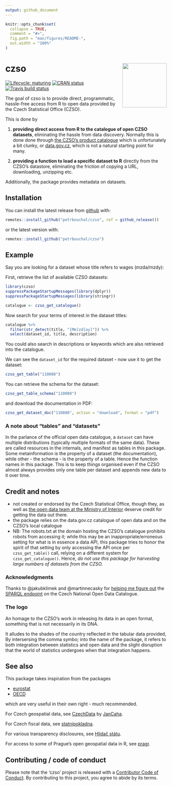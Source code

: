 ```yaml
---
output: github_document
---
```


<!-- README.md is generated from README.Rmd. Please edit that file -->

```r
knitr::opts_chunk$set(
  collapse = TRUE,
  comment = "#>",
  fig.path = "man/figures/README-",
  out.width = "100%"
)
```

# czso <img src='man/figures/logo.png' align="right" height="138" />

<!-- badges: start -->
[![Lifecycle: maturing](https://img.shields.io/badge/lifecycle-maturing-blue.svg)](https://www.tidyverse.org/lifecycle/#maturing)
[![CRAN status](https://www.r-pkg.org/badges/version/czso)](https://CRAN.R-project.org/package=czso)
[![Travis build status](https://travis-ci.org/petrbouchal/czso.svg?branch=master)](https://travis-ci.org/petrbouchal/czso)
<!-- badges: end -->

The goal of czso is to provide direct, programmatic, hassle-free access from R to open data provided by the Czech Statistical Office (CZSO).

This is done by

1. **providing direct access from R to the catalogue of open CZSO datasets**, eliminating the hassle from data discovery. Normally this is done done through [the CZSO's product catalogue](https://www.czso.cz/csu/czso/otevrena-data-v-katalogu-produktu-csu) which is unfortunately a bit clunky, or [data.gov.cz](https://data.gov.cz), which is not a natural starting point for many.

2. **providing a function to load a specific dataset to R** directly from the CZSO's datastore, eliminating the friction of copying a URL, downloading, unzipping etc.

Additionally, the package provides metadata on datasets.

## Installation

You can install the latest release from [github](https://github.com/petrbouchal/czso) with:

``` r
remotes::install_github("petrbouchal/czso", ref = github_release())
```

or the latest version with:

``` r
remotes::install_github("petrbouchal/czso")
```

## Example

Say you are looking for a dataset whose title refers to wages (mzda/mzdy):

First, retrieve the list of available CZSO datasets:

```r
library(czso)
suppressPackageStartupMessages(library(dplyr))
suppressPackageStartupMessages(library(stringr))

catalogue <- czso_get_catalogue()
```

Now search for your terms of interest in the dataset titles:

```r
catalogue %>% 
  filter(str_detect(title, "[Mm]zd[ay]")) %>% 
  select(dataset_id, title, description)
```

You could also search in descriptions or keywords which are also retrieved into the catalogue.

We can see the `dataset_id` for the required dataset - now use it to get the dataset:

```r
czso_get_table("110080")
```

You can retrieve the schema for the dataset:

```r
czso_get_table_schema("110080")
```

and download the documentation in PDF:

```r
czso_get_dataset_doc("110080", action = "download", format = "pdf")
```

### A note about "tables" and "datasets"

In the parlance of the official open data catalogue, a `dataset` can have multiple distributions (typically multiple formats of the same data). These are called resources in the internals, and manifest as tables in this package. Some metainformation is the property of a dataset (the documentation), while other - the schema - is the property of a table. Hence the function names in this package. This is to keep things organised even if the CZSO almost always provides only one table per dataset and appends new data to it over time.

## Credit and notes

- not created or endorsed by the Czech Statistical Office, though they, as well as [the open data team at the Ministry of Interior](https://data.gov.cz/) deserve credit for getting the data out there.
- the package relies on the data.gov.cz catalogue of open data and on the CZSO's local catalogue
- NB: The robots.txt at the domain hosting the CZSO's catalogue prohibits robots from accessing it; while this may be an inappropriate/erroneous setting for what is in essence a data API, this package tries to honor the spirit of that setting by only accessing the API once per `czso_get_table()` call, relying on a different system for `czso_get_catalogue()`. Hence, *do not use this package for harvesting large numbers of datasets from the CZSO.*

### Acknowledgments

Thanks to @jakubklimek and @martinnecasky for [helping me figure out](https://github.com/opendata-mvcr/nkod/issues/19) the [SPARQL endpoint](https://data.gov.cz/sparql) on the Czech National Open Data Catalogue.

### The logo

An homage to the CZSO's work in releasing its data in an open format, something that is not necessarily in its DNA.

It alludes to the shades of the country reflected in the tabular data provided, By intersersing the comma symbo; into the name of the package, it refers to both integration between statistics and open data and the slight disruption that the world of statistics undergoes when that integration happens.

## See also

This package takes inspiration from the packages

- [eurostat](https://github.com/rOpenGov/eurostat/)
- [OECD](https://github.com/expersso/OECD)

which are very useful in their own right - much recommended.

For Czech geospatial data, see [CzechData](https://github.com/JanCaha/CzechData/) by [JanCaha](https://github.com/JanCaha/).

For Czech fiscal data, see [statnipokladna](https://github.com/petrbouchal/statnipokladna).

For various transparency disclosures, see [Hlídač státu](https://hlidacstatu.cz).

For access to some of Prague's open geospatial data in R, see [pragr](https://github.com/petrbouchal/pragr).

## Contributing / code of conduct

Please note that the 'czso' project is released with a
  [Contributor Code of Conduct](CODE_OF_CONDUCT.md).
  By contributing to this project, you agree to abide by its terms.

